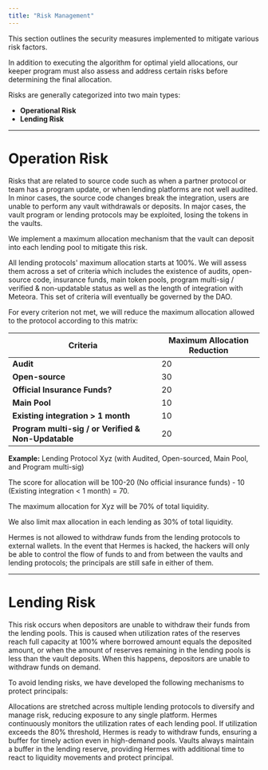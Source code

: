 ```yaml
---
title: "Risk Management"
---
```


This section outlines the security measures implemented to mitigate various risk factors.

In addition to executing the algorithm for optimal yield allocations, our keeper program must also assess and address certain risks before determining the final allocation.

Risks are generally categorized into two main types:

- **Operational Risk**
- **Lending Risk**

---

# Operation Risk

Risks that are related to source code such as when a partner protocol or team has a program update, or when lending platforms are not well audited. In minor cases, the source code changes break the integration, users are unable to perform any vault withdrawals or deposits. In major cases, the vault program or lending protocols may be exploited, losing the tokens in the vaults. 

We implement a maximum allocation mechanism that the vault can deposit into each lending pool to mitigate this risk. 

All lending protocols' maximum allocation starts at 100%. We will assess them across a set of criteria which includes the existence of audits, open-source code, insurance funds, main token pools, program multi-sig / verified & non-updatable status as well as the length of integration with Meteora. This set of criteria will eventually be governed by the DAO.

For every criterion not met, we will reduce the maximum allocation allowed to the protocol according to this matrix:

<div className="overflow-x-auto">
  <table className="w-full border-collapse">
    <thead>
      <tr className="border-b border-gray-300 dark:border-gray-600">
        <th className="text-left py-3 px-4 font-semibold text-gray-900 dark:text-gray-100">Criteria</th>
        <th className="text-left py-3 px-4 font-semibold text-gray-900 dark:text-gray-100">Maximum Allocation Reduction</th>
      </tr>
    </thead>
    <tbody>
      <tr className="border-b border-gray-200 dark:border-gray-700 hover:bg-gray-50 dark:hover:bg-gray-800">
        <td className="py-3 px-4"><strong className="text-gray-900 dark:text-gray-100">Audit</strong></td>
        <td className="py-3 px-4">20</td>
      </tr>
      <tr className="border-b border-gray-200 dark:border-gray-700 hover:bg-gray-50 dark:hover:bg-gray-800">
        <td className="py-3 px-4"><strong className="text-gray-900 dark:text-gray-100">Open-source</strong></td>
        <td className="py-3 px-4">30</td>
      </tr>
      <tr className="border-b border-gray-200 dark:border-gray-700 hover:bg-gray-50 dark:hover:bg-gray-800">
        <td className="py-3 px-4"><strong className="text-gray-900 dark:text-gray-100">Official Insurance Funds?</strong></td>
        <td className="py-3 px-4">20</td>
      </tr>
      <tr className="border-b border-gray-200 dark:border-gray-700 hover:bg-gray-50 dark:hover:bg-gray-800">
        <td className="py-3 px-4"><strong className="text-gray-900 dark:text-gray-100">Main Pool</strong></td>
        <td className="py-3 px-4">10</td>
      </tr>
      <tr className="border-b border-gray-200 dark:border-gray-700 hover:bg-gray-50 dark:hover:bg-gray-800">
        <td className="py-3 px-4"><strong className="text-gray-900 dark:text-gray-100">Existing integration &gt; 1 month</strong></td>
        <td className="py-3 px-4">10</td>
      </tr>
      <tr className="border-b border-gray-200 dark:border-gray-700 hover:bg-gray-50 dark:hover:bg-gray-800">
        <td className="py-3 px-4"><strong className="text-gray-900 dark:text-gray-100">Program multi-sig / or Verified &amp; Non-Updatable</strong></td>
        <td className="py-3 px-4">20</td>
      </tr>
    </tbody>
  </table>
</div>

**Example:** Lending Protocol Xyz (with Audited, Open-sourced, Main Pool, and Program multi-sig)

The score for allocation will be 100-20 (No official insurance funds) - 10 (Existing integration < 1 month) = 70.

The maximum allocation for Xyz will be 70% of total liquidity.

We also limit max allocation in each lending as 30% of total liquidity.

Hermes is not allowed to withdraw funds from the lending protocols to external wallets. In the event that Hermes is hacked, the hackers will only be able to control the flow of funds to and from between the vaults and lending protocols; the principals are still safe in either of them.

---

# Lending Risk

This risk occurs when depositors are unable to withdraw their funds from the lending pools. This is caused when utilization rates of the reserves reach full capacity at 100% where borrowed amount equals the deposited amount, or when the amount of reserves remaining in the lending pools is less than the vault deposits. When this happens, depositors are unable to withdraw funds on demand.

To avoid lending risks, we have developed the following mechanisms to protect principals:

<CardGroup>
  <Card title="Diversified Allocations" icon="layer-group" iconType="solid">
    Allocations are stretched across multiple lending protocols to diversify and manage risk, reducing exposure to any single platform.
  </Card>
  <Card title="Active Utilization Monitoring" icon="eye" iconType="solid">
    Hermes continuously monitors the utilization rates of each lending pool. If utilization exceeds the 80% threshold, Hermes is ready to withdraw funds, ensuring a buffer for timely action even in high-demand pools.
  </Card>
  <Card title="Lending Reserve Buffer" icon="shield-halved" iconType="solid">
    Vaults always maintain a buffer in the lending reserve, providing Hermes with additional time to react to liquidity movements and protect principal.
  </Card>
</CardGroup>